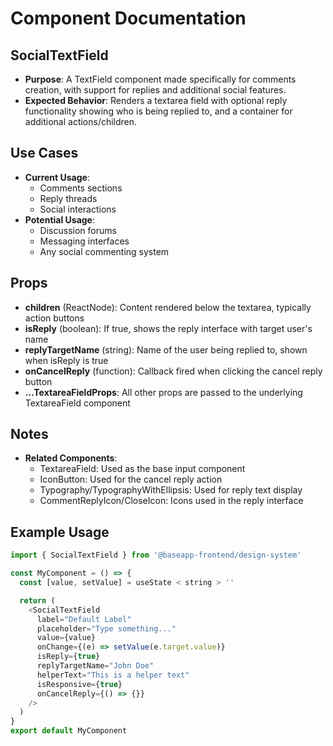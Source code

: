 
<Meta title="@baseapp-frontend | designSystem/Inputs/SocialTextField" />

# Component Documentation

## SocialTextField

- **Purpose**: A TextField component made specifically for comments creation, with support for replies and additional social features.
- **Expected Behavior**: Renders a textarea field with optional reply functionality showing who is being replied to, and a container for additional actions/children.

## Use Cases

- **Current Usage**:
  - Comments sections
  - Reply threads
  - Social interactions
- **Potential Usage**:
  - Discussion forums
  - Messaging interfaces
  - Any social commenting system

## Props

- **children** (ReactNode): Content rendered below the textarea, typically action buttons
- **isReply** (boolean): If true, shows the reply interface with target user's name
- **replyTargetName** (string): Name of the user being replied to, shown when isReply is true
- **onCancelReply** (function): Callback fired when clicking the cancel reply button
- **...TextareaFieldProps**: All other props are passed to the underlying TextareaField component

## Notes

- **Related Components**:
  - TextareaField: Used as the base input component
  - IconButton: Used for the cancel reply action
  - Typography/TypographyWithEllipsis: Used for reply text display
  - CommentReplyIcon/CloseIcon: Icons used in the reply interface

## Example Usage

```javascript
import { SocialTextField } from '@baseapp-frontend/design-system'

const MyComponent = () => {
  const [value, setValue] = useState < string > ''

  return (
    <SocialTextField
      label="Default Label"
      placeholder="Type something..."
      value={value}
      onChange={(e) => setValue(e.target.value)}
      isReply={true}
      replyTargetName="John Doe"
      helperText="This is a helper text"
      isResponsive={true}
      onCancelReply={() => {}}
    />
  )
}
export default MyComponent
```